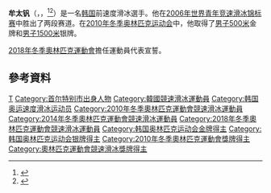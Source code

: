 {{Infobox sportsperson
| name          = 牟太钒
| image         = Mo_Tae-beom_2008-11-09.jpg
| caption       = 牟太钒在[[德国|德国]][[柏林|柏林]]参加1000米速滑比赛
| country       = {{KOR}}
| sport         = [[竞速滑冰|竞速滑冰]]
| birth_date     = {{birth date and age|1989|02|15}}
| birth_place    = [[韩国|韩国]][[首尔|首尔]]
| deathdate     = 
| deathplace    = 
| height        = {{height|m=1.77}}
| weight        = 72kg
| pb            = 
| website       = 
| worldcup      = 
| medaltemplates = 
{{MedalSport|男子[[竞速滑冰|竞速滑冰]]}}
{{MedalCountry|{{KOR}}}}
{{MedalOlympic}}
{{MedalGold|[[2010年冬季奥林匹克运动会|2010年温哥华]]|[[2010年冬季奥林匹克运动会男子500米竞速滑冰|500米]]}}
{{MedalSilver|[[2010年冬季奥林匹克运动会|2010年温哥华]]|[[2010年冬季奥林匹克运动会男子1000米竞速滑冰|1000米]]}}
{{MedalCompetition | [[冬季世界大学生运动会|冬季世界大学生运动会]]}}
{{MedalGold| [[2009年冬季世界大学生运动会|2009年哈尔滨]]|1000米}}
{{MedalGold| [[2009年冬季世界大学生运动会|2009年哈尔滨]]|1500米}}
{{MedalCompetition| [[世界青年竞速滑冰锦标赛|世界青年竞速滑冰锦标赛]]}}
{{MedalGold| [[世界青年竞速滑冰锦标赛|2006年埃尔福特]]|500米}}
{{MedalGold| [[世界青年竞速滑冰锦标赛|2006年埃尔福特]]|1500米}}
| show-medals   = 有
}}
{{Infobox Korean name
| hangul=모태범
| hanja=牟太釩
| rr=Mo Tae-Bum
| mr=Mo Tae-beom
}}

'''牟太钒'''（{{lang-en|'''Mo Tae-Bum'''}}，{{lang-ko|'''모태범'''}}，{{bd|1989年|2月15日||}}<ref name="KOC">{{cite web|url=http://210.117.202.170:25000/2/21/share/item_pop.jsp?no=200409016241&div=P&gameCode=129|title=모태범|publisher=Korean Olympic Committee|language=ko|accessdate=23 February 2010|trans_title=Mo Tae-Bum}}{{dead link|date=2018年1月 |bot=InternetArchiveBot |fix-attempted=yes }}</ref><ref name="koreatimes">{{cite news|url=http://www.koreatimes.co.kr/www/news/sports/2010/02/136_60901.html|title=Mo Wins Men's 500 Meters|last=Kang|first=Seung-woo|date=16 February 2010|publisher=The Korea Times|accessdate=17 February 2010|location=Seoul|archive-date=2020-08-11|archive-url=https://web.archive.org/web/20200811042442/http://www.koreatimes.co.kr/www/news/sports/2010/02/136_60901.html|dead-url=no}}</ref>）是一名[[韩国|韩国]]前速度滑冰選手。他在[[2006年世界青年竞速滑冰锦标赛|2006年世界青年竞速滑冰锦标赛]]中胜出了两段赛道。在[[2010年冬季奥林匹克运动会|2010年冬季奥林匹克运动会]]中，他取得了[[2010年冬季奥林匹克运动会男子500米竞速滑冰|男子500米]]金牌和[[2010年冬季奥林匹克运动会男子1500米竞速滑冰|男子1500米]]银牌。

[[2018年冬季奧林匹克運動會|2018年冬季奧林匹克運動會]]擔任運動員代表宣誓。

== 參考資料 ==
{{reflist}}
{{DEFAULTSORT:Mo Tae-Bum}}
[[Category:牟姓|T]]
[[Category:首尔特别市出身人物|Category:首尔特别市出身人物]]
[[Category:韓國競速滑冰運動員|Category:韓國競速滑冰運動員]]
[[Category:韩国奥运速度滑冰运动员|Category:韩国奥运速度滑冰运动员]]
[[Category:2010年冬季奧林匹克運動會競速滑冰運動員|Category:2010年冬季奧林匹克運動會競速滑冰運動員]]
[[Category:2014年冬季奧林匹克運動會競速滑冰運動員|Category:2014年冬季奧林匹克運動會競速滑冰運動員]]
[[Category:2018年冬季奧林匹克運動會競速滑冰運動員|Category:2018年冬季奧林匹克運動會競速滑冰運動員]]
[[Category:韩国奥林匹克运动会金牌得主|Category:韩国奥林匹克运动会金牌得主]]
[[Category:韩国奥林匹克运动会银牌得主|Category:韩国奥林匹克运动会银牌得主]]
[[Category:2010年冬季奧林匹克運動會獎牌得主|Category:2010年冬季奧林匹克運動會獎牌得主]]
[[Category:奧林匹克運動會競速滑冰獎牌得主|Category:奧林匹克運動會競速滑冰獎牌得主]]